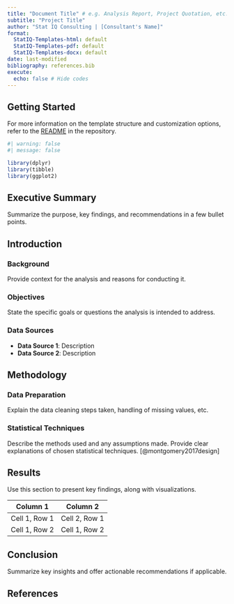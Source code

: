 ```yaml
---
title: "Document Title" # e.g. Analysis Report, Project Quotation, etc.
subtitle: "Project Title"
author: "Stat IQ Consulting | [Consultant's Name]"
format:
  StatIQ-Templates-html: default
  StatIQ-Templates-pdf: default
  StatIQ-Templates-docx: default
date: last-modified
bibliography: references.bib
execute: 
  echo: false # Hide codes
---
```


::: {.callout-tip}
## Getting Started

For more information on the template structure and customization options, refer to the [README](https://github.com/StatIQ-consulting/StatIQ-Templates/blob/main/README.md) in the repository.
:::


```r
#| warning: false
#| message: false

library(dplyr)
library(tibble)
library(ggplot2)
```

::: {.callout-note icon="false"}
## Executive Summary

Summarize the purpose, key findings, and recommendations in a few bullet points.
:::


## Introduction

### Background

Provide context for the analysis and reasons for conducting it.

### Objectives

State the specific goals or questions the analysis is intended to address.

### Data Sources

-   **Data Source 1**: Description
-   **Data Source 2**: Description

## Methodology

### Data Preparation

Explain the data cleaning steps taken, handling of missing values, etc.

### Statistical Techniques

Describe the methods used and any assumptions made. Provide clear explanations of chosen statistical techniques. [@montgomery2017design]

## Results

Use this section to present key findings, along with visualizations.

| Column 1      | Column 2      |
| ------------- | ------------- |
| Cell 1, Row 1 | Cell 2, Row 1 |
| Cell 1, Row 2 | Cell 1, Row 2 |

## Conclusion

Summarize key insights and offer actionable recommendations if applicable.

## References
